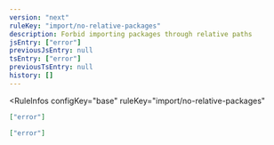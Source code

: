```yaml
---
version: "next"
ruleKey: "import/no-relative-packages"
description: Forbid importing packages through relative paths
jsEntry: ["error"]
previousJsEntry: null
tsEntry: ["error"]
previousTsEntry: null
history: []
---
```


<RuleInfos 
  configKey="base" 
  ruleKey="import/no-relative-packages" 
>

```json
["error"]
```

```json
["error"]
```

</RuleInfos>
